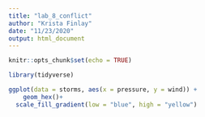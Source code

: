 ```yaml
---
title: "lab_8_conflict"
author: "Krista Finlay"
date: "11/23/2020"
output: html_document
---
```


```r
knitr::opts_chunk$set(echo = TRUE)

library(tidyverse)
```


```r
ggplot(data = storms, aes(x = pressure, y = wind)) +
	geom_hex()+
  scale_fill_gradient(low = "blue", high = "yellow")



```

